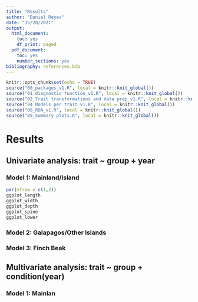 ```yaml
---
title: "Results"
author: "Daniel Reyes"
date: "35/20/2021"
output:
  html_document:
    toc: yes
    df_print: paged
  pdf_document:
    toc: yes
    number_sections: yes
bibliography: references.bib
---
```


```r
knitr::opts_chunk$set(echo = TRUE)
source("00_packages_v1.R", local = knitr::knit_global())
source("01_diagnostic function_v1.R", local = knitr::knit_global())
source("02_Trait transformations and data prep_v1.R", local = knitr::knit_global())
source("04_Models per trait_v1.R", local = knitr::knit_global())
source("08_RDA_v1.R", local = knitr::knit_global())
source("05_Summary plots.R", local = knitr::knit_global())
```

# Results

## Univariate analysis: trait ~ group + year

### Model 1: Mainland/Island

```r

par(mfrow = c(1,2))
ggplot_length
ggplot_width
ggplot_depth
ggplot_spine
ggplot_lower

```


### Model 2: Galapagos/Other Islands

### Model 3: Finch Beak

## Multivariate analysis: trait ~ group + condition(year)

### Model 1: Mainlan